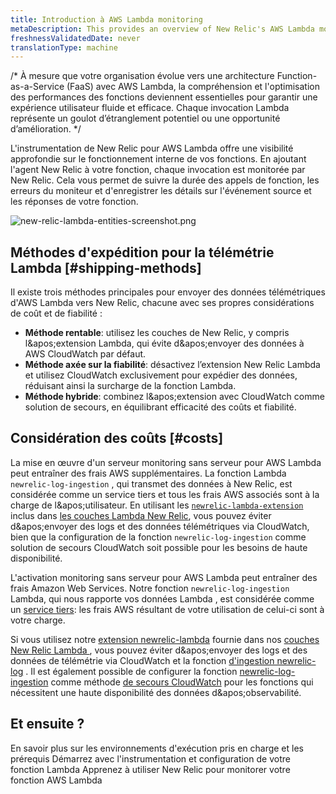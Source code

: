 ```yaml
---
title: Introduction à AWS Lambda monitoring
metaDescription: This provides an overview of New Relic's AWS Lambda monitoring and details how to link your accounts.
freshnessValidatedDate: never
translationType: machine
---
```


/\* À mesure que votre organisation évolue vers une architecture Function-as-a-Service (FaaS) avec AWS Lambda, la compréhension et l&apos;optimisation des performances des fonctions deviennent essentielles pour garantir une expérience utilisateur fluide et efficace. Chaque invocation Lambda représente un goulot d’étranglement potentiel ou une opportunité d’amélioration. \*/

L&apos;instrumentation de New Relic pour AWS Lambda offre une visibilité approfondie sur le fonctionnement interne de vos fonctions. En ajoutant l&apos;agent New Relic à votre fonction, chaque invocation est monitorée par New Relic. Cela vous permet de suivre la durée des appels de fonction, les erreurs du moniteur et d&apos;enregistrer les détails sur l&apos;événement source et les réponses de votre fonction.

<img title="new-relic-lambda-entities-screenshot.png" alt="new-relic-lambda-entities-screenshot.png" src="/images/lambda_overview.webp" />

## Méthodes d&apos;expédition pour la télémétrie Lambda [#shipping-methods]

Il existe trois méthodes principales pour envoyer des données télémétriques d&apos;AWS Lambda vers New Relic, chacune avec ses propres considérations de coût et de fiabilité :

* **Méthode rentable**: utilisez les couches de New Relic, y compris l&amp;apos;extension Lambda, qui évite d&amp;apos;envoyer des données à AWS CloudWatch par défaut.
* **Méthode axée sur la fiabilité**: désactivez l’extension New Relic Lambda et utilisez CloudWatch exclusivement pour expédier des données, réduisant ainsi la surcharge de la fonction Lambda.
* **Méthode hybride**: combinez l&amp;apos;extension avec CloudWatch comme solution de secours, en équilibrant efficacité des coûts et fiabilité.

## Considération des coûts [#costs]

La mise en œuvre d&apos;un serveur monitoring sans serveur pour AWS Lambda peut entraîner des frais AWS supplémentaires. La fonction Lambda `newrelic-log-ingestion` , qui transmet des données à New Relic, est considérée comme un service tiers et tous les frais AWS associés sont à la charge de l&amp;apos;utilisateur. En utilisant les [`newrelic-lambda-extension`](https://github.com/newrelic/newrelic-lambda-extension) inclus dans [les couches Lambda New Relic](https://github.com/newrelic/newrelic-lambda-layers), vous pouvez éviter d&amp;apos;envoyer des logs et des données télémétriques via CloudWatch, bien que la configuration de la fonction `newrelic-log-ingestion` comme solution de secours CloudWatch soit possible pour les besoins de haute disponibilité.

L&apos;activation monitoring sans serveur pour AWS Lambda peut entraîner des frais Amazon Web Services. Notre fonction `newrelic-log-ingestion` Lambda, qui nous rapporte vos données Lambda , est considérée comme un [service tiers](/docs/licenses/license-information/acceptable-use-policy/acceptable-use-policy): les frais AWS résultant de votre utilisation de celui-ci sont à votre charge.

Si vous utilisez notre [extension newrelic-lambda](https://github.com/newrelic/newrelic-lambda-extension) fournie dans nos [couches New Relic Lambda ](https://github.com/newrelic/newrelic-lambda-layers), vous pouvez éviter d&amp;apos;envoyer des logs et des données de télémétrie via CloudWatch et la fonction [d&apos;ingestion newrelic-log](https://github.com/newrelic/aws-log-ingestion) . Il est également possible de configurer la fonction [newrelic-log-ingestion](https://github.com/newrelic/aws-log-ingestion) comme méthode [de secours CloudWatch](/docs/serverless-function-monitoring/aws-lambda-monitoring/instrument-lambda-function/cloud-watch-fallback/) pour les fonctions qui nécessitent une haute disponibilité des données d&amp;apos;observabilité.

## Et ensuite ?

<DocTiles>
  <DocTile title="Compatibility and requirement" path="/docs/serverless-function-monitoring/aws-lambda-monitoring/instrument-lambda-function/compatibility-requirement-lambda-monitoring">En savoir plus sur les environnements d&apos;exécution pris en charge et les prérequis</DocTile> <DocTile title="Install and configure Lambda monitoring" path="/docs/serverless-function-monitoring/aws-lambda-monitoring/instrument-lambda-function/configure-serverless-aws-monitoring">Démarrez avec l&apos;instrumentation et configuration de votre fonction Lambda</DocTile> <DocTile title="Data and UI" path="/docs/serverless-function-monitoring/aws-lambda-monitoring/ui-data/understand-lambda-monitoring-ui/">Apprenez à utiliser New Relic pour monitorer votre fonction AWS Lambda</DocTile>
</DocTiles>